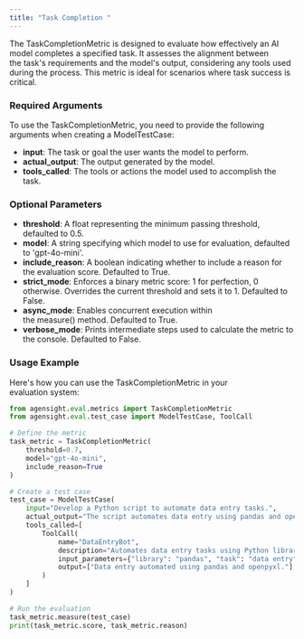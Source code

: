 ```yaml
---
title: "Task Completion "
---
```


The TaskCompletionMetric is designed to evaluate how effectively an AI model completes a specified task. It assesses the alignment between the task's requirements and the model's output, considering any tools used during the process. This metric is ideal for scenarios where task success is critical.

### **Required Arguments**

To use the TaskCompletionMetric, you need to provide the following arguments when creating a ModelTestCase:

- **input**: The task or goal the user wants the model to perform.
- **actual_output**: The output generated by the model.
- **tools_called**: The tools or actions the model used to accomplish the task.

### **Optional Parameters**

- **threshold**: A float representing the minimum passing threshold, defaulted to 0.5.
- **model**: A string specifying which model to use for evaluation, defaulted to 'gpt-4o-mini'.
- **include_reason**: A boolean indicating whether to include a reason for the evaluation score. Defaulted to True.
- **strict_mode**: Enforces a binary metric score: 1 for perfection, 0 otherwise. Overrides the current threshold and sets it to 1. Defaulted to False.
- **async_mode**: Enables concurrent execution within the measure() method. Defaulted to True.
- **verbose_mode**: Prints intermediate steps used to calculate the metric to the console. Defaulted to False.

### **Usage Example**

Here's how you can use the TaskCompletionMetric in your evaluation system:

```python
from agensight.eval.metrics import TaskCompletionMetric
from agensight.eval.test_case import ModelTestCase, ToolCall

# Define the metric
task_metric = TaskCompletionMetric(
    threshold=0.7,
    model="gpt-4o-mini",
    include_reason=True
)

# Create a test case
test_case = ModelTestCase(
    input="Develop a Python script to automate data entry tasks.",
    actual_output="The script automates data entry using pandas and openpyxl.",
    tools_called=[
        ToolCall(
            name="DataEntryBot",
            description="Automates data entry tasks using Python libraries.",
            input_parameters={"library": "pandas", "task": "data entry"},
            output=["Data entry automated using pandas and openpyxl."]
        )
    ]
)

# Run the evaluation
task_metric.measure(test_case)
print(task_metric.score, task_metric.reason)
```